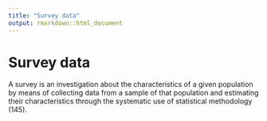 ```yaml
---
title: "Survey data"
output: rmarkdown::html_document
---
```


# Survey data

A survey is an investigation about the  characteristics of a given population by  means of collecting data from a sample  of that population and estimating their  characteristics through the systematic use  of statistical methodology (145).
